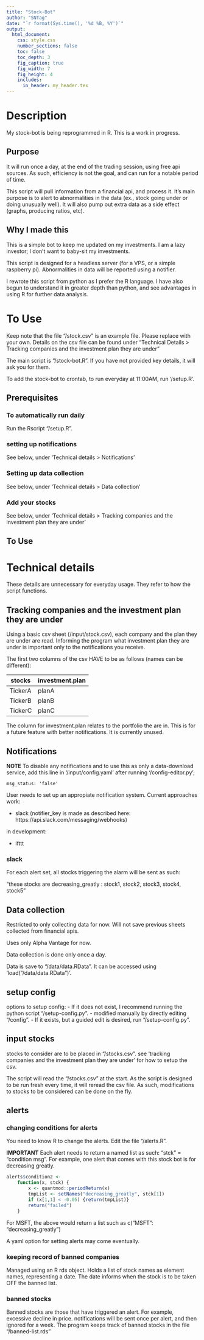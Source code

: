 ```yaml
---
title: "Stock-Bot"
author: "SNTag"
date: "`r format(Sys.time(), '%d %B, %Y')`"
output:
  html_document:
    css: style.css
    number_sections: false
    toc: false
    toc_depth: 3
    fig_caption: true
    fig_width: 7
    fig_height: 4
    includes:
      in_header: my_header.tex
---
```


# Description

My stock-bot is being reprogrammed in R. This is a work in progress.

## Purpose

It will run once a day, at the end of the trading session, using free api sources. As such, efficiency is not the goal, and can run for a notable period of time.

This script will pull information from a financial api, and process it. It's main purpose is to alert to abnormalities in the data (ex., stock going under or doing unusually well). It will also pump out extra data as a side effect (graphs, producing ratios, etc).

## Why I made this

This is a simple bot to keep me updated on my investments. I am a lazy investor; I don't want to baby-sit my investments.

This script is designed for a headless server (for a VPS, or a simple raspberry pi). Abnormalities in data will be reported using a notifier.

I rewrote this script from python as I prefer the R language. I have also begun to understand it in greater depth than python, and see advantages in using R for further data analysis.

# To Use

Keep note that the file "/stock.csv" is an example file. Please replace with your own. Details on the csv file can be found under "Technical Details > Tracking companies and the investment plan they are under"

The main script is "/stock-bot.R". If you have not provided key details, it will ask you for them.

To add the stock-bot to crontab, to run everyday at 11:00AM, run '/setup.R'.

## Prerequisites

### To automatically run daily

Run the Rscript "/setup.R".

### setting up notifications

See below, under 'Technical details > Notifications'

### Setting up data collection

See below, under 'Technical details > Data collection'

### Add your stocks

See below, under 'Technical details > Tracking companies and the investment plan they are under'

## To Use

# Technical details

These details are unnecessary for everyday usage. They refer to how the script functions.

## Tracking companies and the investment plan they are under

Using a basic csv sheet (/input/stock.csv), each company and the plan they are under are read. Informing the program what investment plan they are under is important only to the notifications you receive.

The first two columns of the csv HAVE to be as follows (names can be different):

| stocks  | investment.plan  |
|---|---|
| TickerA  | planA  |
| TickerB  | planB  |
| TickerC  | planC  |

The column for investment.plan relates to the portfolio the are in. This is for a future feature with better notifications. It is currently unused.

## Notifications

**NOTE**
To disable any notifications and to use this as only a data-download service, add this line in '/input/config.yaml' after running '/config-editor.py';

`msg_status: 'false'`

User needs to set up an appropiate notification system. Current approaches work:

- slack (notifier_key is made as described here: https://api.slack.com/messaging/webhooks)

in development:

- ifttt

### slack

For each alert set, all stocks triggering the alarm will be sent as such:

"these stocks are  decreasing_greatly  :  stock1, stock2, stock3, stock4, stock5"

## Data collection

Restricted to only collecting data for now. Will not save previous sheets collected from financial apis.

Uses only Alpha Vantage for now.

Data collection is done only once a day.

Data is save to "/data/data.RData". It can be accessed using 'load("/data/data.RData")'.

## setup config

options to setup config:
- If it does not exist, I recommend running the python script "/setup-config.py".
- modified manually by directly editing "/config".
- If it exists, but a guided edit is desired, run "/setup-config.py".

## input stocks

stocks to consider are to be placed in "/stocks.csv". see 'tracking companies and the investment plan they are under' for how to setup the csv.

The script will read the "/stocks.csv" at the start. As the script is designed to be run fresh every time, it will reread the csv file. As such, modifications to stocks to be considered can be done on the fly.

## alerts

### changing conditions for alerts

You need to know R to change the alerts. Edit the file "/alerts.R".

**IMPORTANT**
Each alert needs to return a named list as such: "stck" = "condition msg". For example, one alert that comes with this stock bot is for decreasing greatly.

```R
alerts$condition2 <-
    function(x, stck) {
        x <- quantmod::periodReturn(x)
        tmpList <- setNames("decreasing_greatly", stck[1])
        if (x[1,1] < -0.05) {return(tmpList)}
        return("failed")
    }
```

For MSFT, the above would return a list such as c("MSFT": "decreasing_greatly")

A yaml option for setting alerts may come eventually.

### keeping record of banned companies

Managed using an R rds object. Holds a list of stock names as element names, representing a date. The date informs when the stock is to be taken OFF the banned list.

### banned stocks

Banned stocks are those that have triggered an alert. For example, excessive decline in price. notifications will be sent once per alert, and then ignored for a week. The program keeps track of banned stocks in the file "/banned-list.rds"
